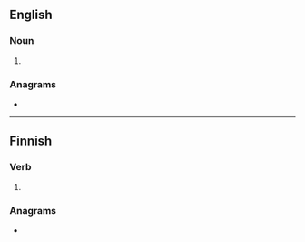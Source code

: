 ==English==

===Noun===
{{head|en|noun plural form}}

# {{plural of|telos|lang=en}}

===Anagrams===
* {{anagrams|en|Eliot|lie to|toile}}

----

==Finnish==

===Verb===
{{head|fi|verb form}}

# {{fi-form of|teloa|pr=third-person|pl=singular|mood=indicative|tense=past}}

===Anagrams===
* {{anagrams|fi|lieot}}